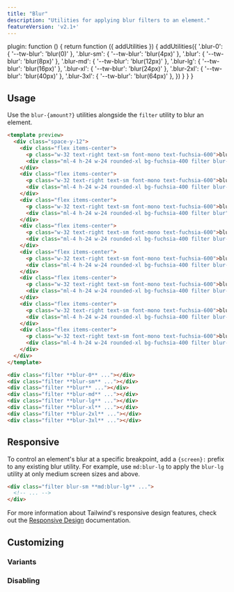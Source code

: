 ```yaml
---
title: "Blur"
description: "Utilities for applying blur filters to an element."
featureVersion: 'v2.1+'
---
```



  plugin: function () {
    return function ({ addUtilities }) {
      addUtilities({
        '.blur-0': { '--tw-blur': 'blur(0)' },
        '.blur-sm': { '--tw-blur': 'blur(4px)' },
        '.blur': { '--tw-blur': 'blur(8px)' },
        '.blur-md': { '--tw-blur': 'blur(12px)' },
        '.blur-lg': { '--tw-blur': 'blur(16px)' },
        '.blur-xl': { '--tw-blur': 'blur(24px)' },
        '.blur-2xl': { '--tw-blur': 'blur(40px)' },
        '.blur-3xl': { '--tw-blur': 'blur(64px)' },
      })
    }
  }
}

## Usage

Use the `blur-{amount?}` utilities alongside the `filter` utility to blur an element.

```html fuchsia
<template preview>
  <div class="space-y-12">
    <div class="flex items-center">
      <p class="w-32 text-right text-sm font-mono text-fuchsia-600">blur-0</p>
      <div class="ml-4 h-24 w-24 rounded-xl bg-fuchsia-400 filter blur-0"></div>
    </div>
    <div class="flex items-center">
      <p class="w-32 text-right text-sm font-mono text-fuchsia-600">blur-sm</p>
      <div class="ml-4 h-24 w-24 rounded-xl bg-fuchsia-400 filter blur-sm"></div>
    </div>
    <div class="flex items-center">
      <p class="w-32 text-right text-sm font-mono text-fuchsia-600">blur</p>
      <div class="ml-4 h-24 w-24 rounded-xl bg-fuchsia-400 filter blur"></div>
    </div>
    <div class="flex items-center">
      <p class="w-32 text-right text-sm font-mono text-fuchsia-600">blur-md</p>
      <div class="ml-4 h-24 w-24 rounded-xl bg-fuchsia-400 filter blur-md"></div>
    </div>
    <div class="flex items-center">
      <p class="w-32 text-right text-sm font-mono text-fuchsia-600">blur-lg</p>
      <div class="ml-4 h-24 w-24 rounded-xl bg-fuchsia-400 filter blur-lg"></div>
    </div>
    <div class="flex items-center">
      <p class="w-32 text-right text-sm font-mono text-fuchsia-600">blur-xl</p>
      <div class="ml-4 h-24 w-24 rounded-xl bg-fuchsia-400 filter blur-xl"></div>
    </div>
    <div class="flex items-center">
      <p class="w-32 text-right text-sm font-mono text-fuchsia-600">blur-2xl</p>
      <div class="ml-4 h-24 w-24 rounded-xl bg-fuchsia-400 filter blur-2xl"></div>
    </div>
    <div class="flex items-center">
      <p class="w-32 text-right text-sm font-mono text-fuchsia-600">blur-3xl</p>
      <div class="ml-4 h-24 w-24 rounded-xl bg-fuchsia-400 filter blur-3xl"></div>
    </div>
  </div>
</template>

<div class="filter **blur-0** ..."></div>
<div class="filter **blur-sm** ..."></div>
<div class="filter **blur** ..."></div>
<div class="filter **blur-md** ..."></div>
<div class="filter **blur-lg** ..."></div>
<div class="filter **blur-xl** ..."></div>
<div class="filter **blur-2xl** ..."></div>
<div class="filter **blur-3xl** ..."></div>
```

## Responsive

To control an element's blur at a specific breakpoint, add a `{screen}:` prefix to any existing blur utility. For example, use `md:blur-lg` to apply the `blur-lg` utility at only medium screen sizes and above.

```html
<div class="filter blur-sm **md:blur-lg** ...">
  <!-- ... -->
</div>
```

For more information about Tailwind's responsive design features, check out the [Responsive Design](/docs/responsive-design) documentation.

## Customizing

### Variants

<Variants plugin="blur" name="blur" />

### Disabling

<Disabling plugin="blur" name="blur" />
